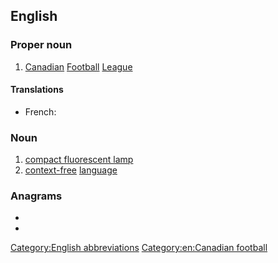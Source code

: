 ==English==

===Proper noun===
{{en-proper noun}}
# [[Canadian]] [[football|Football]] [[league|League]]

====Translations====
{{trans-top|Canadian Football League}}
* French: {{t|fr|LCF|f}}
{{trans-mid}}
{{trans-bottom}}

===Noun===
{{en-noun}}

# [[compact fluorescent lamp]]
# [[context-free]] [[language]]

===Anagrams===
* {{l|en|FLC}}
* {{l|en|LFC}}

[[Category:English abbreviations]]
[[Category:en:Canadian football]]